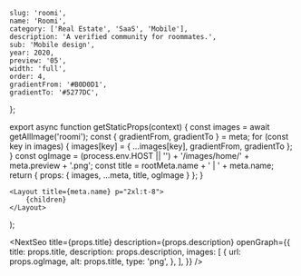 
	slug: 'roomi',
	name: 'Roomi',
	category: ['Real Estate', 'SaaS', 'Mobile'],
	description: 'A verified community for roommates.',
	sub: 'Mobile design',
	year: 2020,
	preview: '05',
	width: 'full',
	order: 4,
	gradientFrom: '#B0D0D1',
	gradientTo: '#5277DC',
};

export async function getStaticProps(context) {
	const images = await getAllImage('roomi');
	const { gradientFrom, gradientTo } = meta;
	for (const key in images) {
		images[key] = { ...images[key], gradientFrom, gradientTo };
	}
	const ogImage =
		(process.env.HOST || '') + '/images/home/' + meta.preview + '.png';
	const title = rootMeta.name + ' | ' + meta.name;
	return { props: { images, ...meta, title, ogImage } };
}

	<Layout title={meta.name} p="2xl:t-8">
		{children}
	</Layout>
);

<NextSeo
	title={props.title}
	description={props.description}
	openGraph={{
		title: props.title,
		description: props.description,
		images: [
			{
				url: props.ogImage,
				alt: props.title,
				type: 'png',
			},
		],
	}}
/>

<Title
	text="Rent rooms and find roommates in a verified community."
	sub="Roomi 2021"
/>

<FullWidth>
	<Image {...props.images['01']} />
</FullWidth>

<RegularWidth>
	<Paragraph>
		<div className="mb-3">
			Roomi is the largest social network for roommates. It’s a dynamic
			marketplace where people can get verified, matched based on compatibility,
			search for their ideal rooms, and post their rooms for rent.
		</div>
		<div>
			We partnered with the Roomi team to revamp the mobile applications on iOS
			and Android, with a common goal to streamline user experience and maximize
			values to users.
		</div>
	</Paragraph>
</RegularWidth>

<Header>1 — Getting started</Header>

<RegularWidth>
	<TwoColumns>
		<Image {...props.images['02']} />
		<Image {...props.images['03']} />
	</TwoColumns>
</RegularWidth>

<RegularWidth>
	<Caption>
		After downloading the application, users can already browse listing without
		signing up. This lowers the barrier to entry and enable users to get values
		out of the application immediately. The sign up experience is extremely
		simple with only a few basic questions. Users will then go through a phone
		verification to guarantee maximum security.
	</Caption>
</RegularWidth>

<Header>2 — Finding a place to stay</Header>

<RegularWidth>
	<TwoColumns>
		<Image {...props.images['04']} />
		<Image {...props.images['05']} />
	</TwoColumns>
</RegularWidth>

<RegularWidth>
	<Caption>
		To find rooms and apartments, users go to the very first tab - Listings.
		Here users can scroll through thousands of listings with a high-level
		overview with important information. Tapping on each listing reveals a
		detailed screen that show case comprehensive and well-organized information,
		such as layouts, capacity, host profile, amenities, house rules,
		transportations, and more.
	</Caption>
</RegularWidth>

<RegularWidth>
	<TwoColumns>
		<Image {...props.images['06']} />
		<Image {...props.images['07']} />
	</TwoColumns>
</RegularWidth>

<RegularWidth>
	<Caption>
		To ensure that we are showing the best results. We have designed a robust
		filtering system, which enable users to tailor their search in various
		requirements, such as Location, neighborhood, listing type, number of beds,
		baths, budget, etc.
	</Caption>
</RegularWidth>

<Header>3 — Searching for roomate</Header>

<FullWidth>
	<Image {...props.images['08']} />
</FullWidth>

<RegularWidth>
	<Caption>
		Finding a roommate is like dating. We use an algorithm to give you the best
		roommate matches. The experience is gamified to make the search fun. We
		designed a rich profile experience that brings out diverse personalities.
	</Caption>
</RegularWidth>

<RegularWidth>
	<Image {...props.images['09']} />
</RegularWidth>

<Header>4 — Getting verified</Header>

<RegularWidth>
	<Image {...props.images['10']} />
</RegularWidth>

<RegularWidth>
	<Caption>
		Roomi’s biggest value proposition is being the safest social network with
		robust background verifications. We created digital touch points that
		appeared at the right moments to educate users about how Roomi verifies
		users and at the same time, prompt user to get verified.
	</Caption>
</RegularWidth>

<Header>5 — Boosts</Header>

<RegularWidth>
	<Image {...props.images['11']} />
</RegularWidth>
